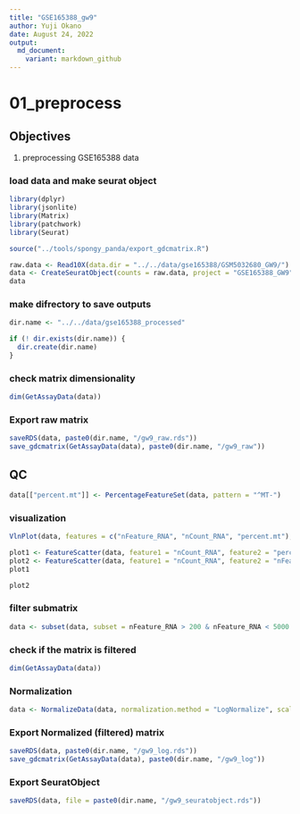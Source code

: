 ```yaml
---
title: "GSE165388_gw9"
author: Yuji Okano
date: August 24, 2022
output:
  md_document:
    variant: markdown_github
---
```


# 01_preprocess

## Objectives
1. preprocessing GSE165388 data

### load data and make seurat object

```r
library(dplyr)
library(jsonlite)
library(Matrix)
library(patchwork)
library(Seurat)

source("../tools/spongy_panda/export_gdcmatrix.R")

raw.data <- Read10X(data.dir = "../../data/gse165388/GSM5032680_GW9/")
data <- CreateSeuratObject(counts = raw.data, project = "GSE165388_GW9", min.cells = 3, min.features = 200)
data
```

### make difrectory to save outputs
```r
dir.name <- "../../data/gse165388_processed"

if (! dir.exists(dir.name)) {
  dir.create(dir.name)
}
```

### check matrix dimensionality
```r
dim(GetAssayData(data))
```

### Export raw matrix
```r
saveRDS(data, paste0(dir.name, "/gw9_raw.rds"))
save_gdcmatrix(GetAssayData(data), paste0(dir.name, "/gw9_raw"))
```


## QC
```r
data[["percent.mt"]] <- PercentageFeatureSet(data, pattern = "^MT-")
```

### visualization
```r
VlnPlot(data, features = c("nFeature_RNA", "nCount_RNA", "percent.mt"), ncol = 3)
```

```r
plot1 <- FeatureScatter(data, feature1 = "nCount_RNA", feature2 = "percent.mt")
plot2 <- FeatureScatter(data, feature1 = "nCount_RNA", feature2 = "nFeature_RNA")
plot1
```

```r
plot2
```

### filter submatrix
```r
data <- subset(data, subset = nFeature_RNA > 200 & nFeature_RNA < 5000 & percent.mt < 20)
```

### check if the matrix is filtered
```r
dim(GetAssayData(data))
```

### Normalization
```r
data <- NormalizeData(data, normalization.method = "LogNormalize", scale.factor = 1e6)
```

### Export Normalized (filtered) matrix
```r
saveRDS(data, paste0(dir.name, "/gw9_log.rds"))
save_gdcmatrix(GetAssayData(data), paste0(dir.name, "/gw9_log"))
```


### Export SeuratObject
```r
saveRDS(data, file = paste0(dir.name, "/gw9_seuratobject.rds"))
```